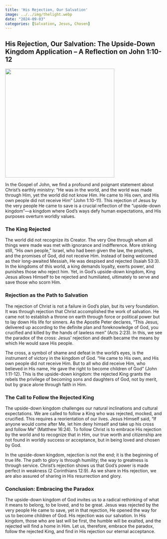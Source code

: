 ```yaml
---
title: 'His Rejection, Our Salvation'
image: ../../img/thelight.webp
date: "2024-09-03"
categories: [Salvation, Jesus, Chosen]
---
```


## His Rejection, Our Salvation: The Upside-Down Kingdom Application – A Reflection on John 1:10-12

![](../../img/thelight.webp){fig-align="center" width="350"}

In the Gospel of John, we find a profound and poignant statement about Christ's earthly ministry: “He was in the world, and the world was made through Him, yet the world did not know Him. He came to His own, and His own people did not receive Him” (John 1:10-11). This rejection of Jesus by the very people He came to save is a crucial reflection of the "upside-down kingdom"—a kingdom where God's ways defy human expectations, and His purposes overturn worldly values.

### The King Rejected

The world did not recognize its Creator. The very One through whom all things were made was met with ignorance and indifference. More striking still, "His own people," Israel, who had been given the law, the prophets, and the promises of God, did not receive Him. Instead of being welcomed as their long-awaited Messiah, He was despised and rejected (Isaiah 53:3). In the kingdoms of this world, a king demands loyalty, exerts power, and punishes those who reject him. Yet, in God's upside-down kingdom, King Jesus allows Himself to be rejected and humiliated, ultimately to serve and save those who scorn Him.

### Rejection as the Path to Salvation

The rejection of Christ is not a failure in God’s plan, but its very foundation. It was through rejection that Christ accomplished the work of salvation. He came not to establish a throne on earth through force or political power but to lay down His life for sinners. As the Apostle Peter declares, "This Jesus, delivered up according to the definite plan and foreknowledge of God, you crucified and killed by the hands of lawless men" (Acts 2:23). In this, we see the paradox of the cross: Jesus' rejection and death became the means by which He would save His people.

The cross, a symbol of shame and defeat in the world's eyes, is the instrument of victory in the kingdom of God. “He came to His own, and His own people did not receive Him. But to all who did receive Him, who believed in His name, He gave the right to become children of God” (John 1:11-12). This is the upside-down kingdom: the rejected King grants the rebels the privilege of becoming sons and daughters of God, not by merit, but by grace alone through faith in Him.

### The Call to Follow the Rejected King

The upside-down kingdom challenges our natural inclinations and cultural expectations. We are called to follow a King who was rejected, mocked, and crucified. This requires a reorientation of our lives. Jesus Himself said, “If anyone would come after Me, let him deny himself and take up his cross and follow Me” (Matthew 16:24). To follow Christ is to embrace His rejection by the world and to recognize that in Him, our true worth and citizenship are not found in worldly success or acceptance, but in being loved and chosen by God.

In the upside-down kingdom, rejection is not the end; it is the beginning of true life. The path to glory is through humility; the way to greatness is through service. Christ's rejection shows us that God’s power is made perfect in weakness (2 Corinthians 12:9). As we share in His rejection, we are also assured of sharing in His resurrection and glory.

### Conclusion: Embracing the Paradox

The upside-down kingdom of God invites us to a radical rethinking of what it means to belong, to be loved, and to be great. Jesus was rejected by the very people He came to save, yet in that rejection, He opened the way for us to become children of God. His rejection was our salvation. In His kingdom, those who are last will be first, the humble will be exalted, and the rejected will find a home in Him. Let us, therefore, embrace the paradox, follow the rejected King, and find in His rejection our eternal acceptance.
